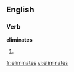 ==English==

===Verb===
'''eliminates'''

# {{third-person singular of|eliminate}}

[[fr:eliminates]]
[[vi:eliminates]]